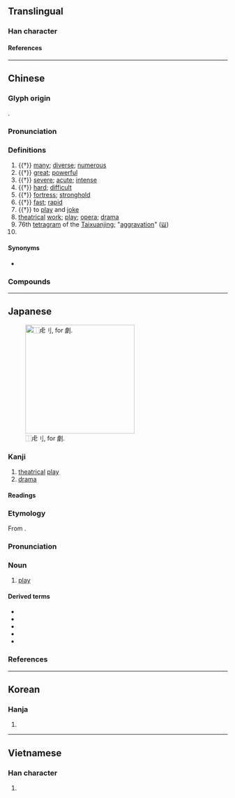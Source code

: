 {{also|剧}}
{{character info}}
==Translingual==

===Han character===
{{Han char|rn=18|rad=刀|as=13|sn=15|four=22200|canj=XYOLN,YOLN|ids=⿰豦刂}}

====References====
{{Han ref|kx=0144.340|dkj=02218|dj=0325.120|hdz=10358.030|uh=5287}}

----

==Chinese==
{{zh-forms|s=剧}}

===Glyph origin===
{{Han etym}}
{{Han compound|豦|刀|c1=p|c2=s|t2=knife|ls=psc}}.

===Pronunciation===
{{zh-pron
|m=jù,jí,2nb=variant in Taiwan
|ma=y
|m-s=ju4
|c=kek6
|c-t=
|g=
|h=pfs=khiak;gd=kiag5
|j=
|mb=
|md=giók/kiŏk
|mn=qz,tw,zz:kia̍k/tw,xm:ke̍k/xm,qz,jj,tw:kio̍k/twv:khia̍k
|mn_note=kia̍k/ke̍k - literary; kio̍k - vernacular (俗)
|mn-t=giah8
|w=5jjiq,5jjiaq
|x=
|ca=Yue-kek6.ogg
|mc=y
|oc=y
|cat=a,n,v,pn
}}

===Definitions===
{{zh-hanzi}}

# {{†}} [[many]]; [[diverse]]; [[numerous]]
# {{†}} [[great]]; [[powerful]]
# {{†}} [[severe]]; [[acute]]; [[intense]]
# {{†}} [[hard]]; [[difficult]]
# {{†}} [[fortress]]; [[stronghold]]
# {{†}} [[fast]]; [[rapid]]
# {{†}} to [[play]] and [[joke]]
# [[theatrical]] [[work]]; [[play]]; [[opera]]; [[drama]] {{zh-mw|m:部}}
# 76th [[tetragram]] of the [[Taixuanjing]]; "[[aggravation]]" ([[𝍑]])
# {{surname|zh}}

====Synonyms====
* {{sense|play}} {{zh-l|戲}}

===Compounds===
{{zh-der|劇本|劇變|劇場|劇跌|劇毒|劇烈|劇目|劇評|劇情|劇壇|劇痛|劇團|劇務|劇院|劇照|劇種|劇作|劇作家|平劇|希臘戲劇|夢幻劇|太空劇場|侗劇|怪誕劇|劇地|南劇|劇坊|小劇場|化妝劇|佳構劇|喜劇電影|喜劇人物|川劇|彝劇|喜劇片|劇詩|劇飲|啞劇|呂劇|單元劇|人間喜劇|多幕劇|圓形劇場|京劇|假面劇|劇曲|壯劇|慘劇|劇秦美新|悲劇反諷|惡作劇|悲劇|急劇|吉劇|劇情影片|徽劇|元雜劇|影劇|卡通劇|劇終|廬劇|廣東漢劇|廣播劇|國家劇院|喜劇形象|崑劇|劇論|小歌劇|實驗劇場|劇藥|國劇|婺劇|意念喜劇|影調劇|性格悲劇|大歌劇|喜劇|劇談|奇蹟劇|問題劇|劇校|悲喜劇|喜歌劇|南雜劇|北劇|劇職|劇盜|劇月|劇幕|加劇|戲劇演員|煩劇|獨幕劇|揚劇|戲劇性|楚劇|清唱劇|日劇|桂劇|滑稽劇|甬劇|歌劇院|短劇|改編劇本|滬劇|戲劇節|柏林劇團|激劇|祁劇|港劇|戲劇家|淮劇|戲劇|旅行劇團|晉劇|撥煩理劇|窮心劇力|活報劇|秧歌劇|神劇|活劇|新劇|演啞劇|皮黃劇|病劇|案頭劇|正劇|漢劇|甌劇|瓊劇|潮劇|滇劇|歌劇|橋劇|歷史劇|歌舞劇|新喜劇|詩劇|編劇|閩劇|雜劇|童話劇|贛劇|話劇|紹劇|鬧劇|豫劇|肥皂劇|粵劇|蒲劇|默劇|音樂劇|能劇|鄉土劇|笑劇|餐劇|輕歌劇|高談劇論|黑色喜劇|繁劇|露天劇場|諷刺劇|醜劇|邕劇|薌劇|巡迴劇團|連續劇|通俗劇|荒謬劇|舞劇|諧劇|評劇|觀劇鏡|電視劇|街頭劇|黔劇|舞臺劇|越劇|演劇}}

{{zh-cat|Intermediate}}

----

==Japanese==
[[File:小劇場.jpg|thumb|right|250px|⿰虍刂, {{w|ryakuji}} for 劇.]]

===Kanji===
{{ja-kanji|grade=6|rs=刀13}}

# [[theatrical]] [[play]]
# [[drama]]

====Readings====
{{ja-readings
|goon=ぎゃく
|kanon=けき
|kanyoon=げき
|kun=はげ-し.い
}}

===Etymology===
{{ja-kanjitab|げき|yomi=kanyoon}}
From {{bor|ja|ltc|-|sort=けき'}} {{m|zh|劇}}.

===Pronunciation===
{{ja-pron|yomi=kanyoon|げき|acc=1|acc_ref=DJR,NHK}}

===Noun===
{{ja-noun|げき}}

# [[play]]

====Derived terms====
{{der-top|Derived terms}}
* {{ja-r|喜%劇|き%げき|[[comedy]]}}
* {{ja-r|奇%跡%劇|き%せき%げき|[[miracle play]]}}
* {{ja-r|悲%劇|ひ%げき|[[tragedy]]}}
* {{ja-r|劇%場|げき%じょう|[[theater]]}}
* {{ja-r|時%代%劇|じ%だい%げき|[[period drama]]}}
{{der-bottom}}

===References===
<references/>

----

==Korean==

===Hanja===
{{ko-hanja|극}}

# {{rfdef|ko|sort=刀13}}

----

==Vietnamese==

===Han character===
{{vi-readings|reading=[[kịch]], [[cạch]], [[kếch]], [[kệch]]|rs=刀13}}

# {{rfdef|vi|sort=刀13}}